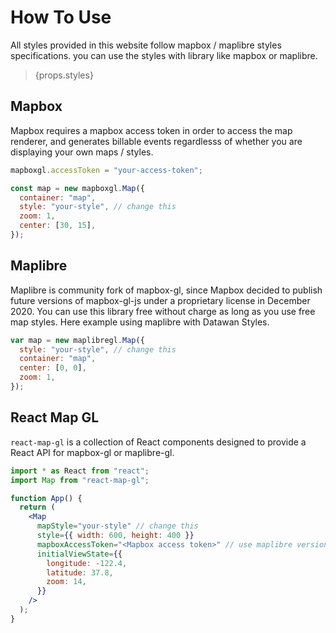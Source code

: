 # How To Use

All styles provided in this website follow mapbox / maplibre styles specifications. you can use the styles with library like mapbox or maplibre.

> {props.styles}

## Mapbox

Mapbox requires a mapbox access token in order to access the map renderer, and generates billable events regardlesss of whether you are displaying your own maps / styles.

```js
mapboxgl.accessToken = "your-access-token";

const map = new mapboxgl.Map({
  container: "map",
  style: "your-style", // change this
  zoom: 1,
  center: [30, 15],
});
```

## Maplibre

Maplibre is community fork of mapbox-gl, since Mapbox decided to publish future versions of mapbox-gl-js under a proprietary license in December 2020. You can use this library free without charge as long as you use free map styles. Here example using maplibre with Datawan Styles.

```js
var map = new maplibregl.Map({
  style: "your-style", // change this
  container: "map",
  center: [0, 0],
  zoom: 1,
});
```

## React Map GL

`react-map-gl` is a collection of React components designed to provide a React API for mapbox-gl or maplibre-gl.

```jsx
import * as React from "react";
import Map from "react-map-gl";

function App() {
  return (
    <Map
      mapStyle="your-style" // change this
      style={{ width: 600, height: 400 }}
      mapboxAccessToken="<Mapbox access token>" // use maplibre version instead
      initialViewState={{
        longitude: -122.4,
        latitude: 37.8,
        zoom: 14,
      }}
    />
  );
}
```
